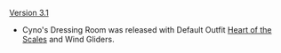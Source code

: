 {{Change History/Header}}
[[Version 3.1]]
* Cyno's Dressing Room was released with Default Outfit [[Heart of the Scales]] and Wind Gliders.
